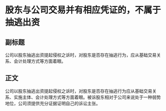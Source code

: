 # 股东与公司交易并有相应凭证的，不属于抽逃出资
## 副标题
公司以股东抽逃出资提起侵权之诉时，对股东是否存在抽逃行为，应从基础交易关系、会计处理方式等方面着眼。
## 正文
公司以股东抽逃出资提起侵权之诉时，对股东是否存在抽逃行为应从基础交易关系、实施主体、会计处理方式等方面着眼。被诉股东相对于公司来说处于一种弱势地位，公司须提供充分证据证明自己的诉讼主张。
